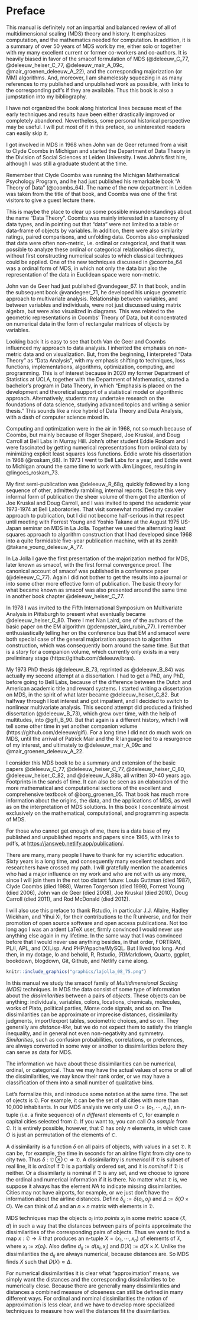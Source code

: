 # Preface {.unnumbered}

This manual is definitely *not* an impartial and balanced review of all of
multidimensional scaling (MDS) theory and history. It emphasizes 
computation, and the mathematics needed for computation. In addition, it
is a summary of over 50 years of MDS work by me, either solo or together
with my many excellent current or former co-workers and co-authors. It
is heavily biased in favor of the smacof formulation of MDS
(@deleeuw_C_77, @deleeuw_heiser_C_77, @deleeuw_mair_A_09c,
@mair_groenen_deleeuw_A_22), and the
corresponding majorization (or MM) algorithms. And, moreover, I am
shamelessly squeezing in as many references to my published and
unpublished work as possible, with links to the corresponding pdf's if
they are available. Thus this book is also a jumpstation into my 
bibliography.

I have not organized the book along historical lines because most of the
early techniques and results have been either drastically improved or
completely abandoned. Nevertheless, some personal historical perspective
may be useful. I will put most of it in this preface, so uninterested
readers can easily skip it.

I got involved in MDS in 1968 when John van de Geer returned from a
visit to Clyde Coombs in Michigan and started the Department of Data
Theory in the Division of Social Sciences at Leiden University. I was
John's first hire, although I was still a graduate student at the time.

Remember that Clyde Coombs was running the Michigan Mathematical
Psychology Program, and he had just published his remarkable book "A
Theory of Data" (@coombs_64). The name of the new department in Leiden
was taken from the title of that book, and Coombs was one of the first
visitors to give a guest lecture there.

This is maybe the place to clear up some possible misunderstandings
about the name "Data Theory". Coombs was mainly interested in a taxonomy
of data types, and in pointing out that "data" were not limited to a
table or data-frame of objects by variables. In addition, there were
also similarity ratings, paired comparisons, and unfolding data. Coombs
also emphasized that data were often non-metric, i.e. ordinal or
categorical, and that it was possible to analyze these ordinal or
categorical relationships directly, without first constructing numerical
scales to which classical techniques could be applied. One of the new
techniques discussed in @coombs_64 was a ordinal form of MDS, in
which not only the data but also the representation of the data in
Euclidean space were non-metric.

John van de Geer had just published @vandegeer_67. In that book, and in
the subsequent book @vandegeer_71, he developed his unique geometric
approach to multivariate analysis. Relationship between variables, and
between variables and individuals, were not just discussed using matrix
algebra, but were also visualized in diagrams. This was related to the
geometric representations in Coombs' Theory of Data, but it concentrated 
on numerical data in the form of rectangular matrices of objects by variables.

Looking back it is easy to see that both Van de Geer and Coombs
influenced my approach to data analysis. I inherited the emphasis on
non-metric data and on visualization. But, from the beginning, I
interpreted "Data Theory" as "Data Analysis", with my emphasis shifting
to techniques, loss functions, implementations,
algorithms, optimization, computing, and programming. This is of
interest because in 2020 my former Department of Statistics at UCLA,
together with the Department of Mathematics, started a bachelor's
program in Data Theory, in which "Emphasis is placed on the development
and theoretical support of a statistical model or algorithmic approach.
Alternatively, students may undertake research on the foundations of
data science, studying advanced topics and writing a senior thesis."
This sounds like a nice hybrid of Data Theory and Data Analysis, with a
dash of computer science mixed in.

Computing and optimization were in the air in 1968, not so much because
of Coombs, but mainly because of Roger Shepard, Joe Kruskal, and Doug
Carroll at Bell Labs in Murray Hill. John's other student Eddie Roskam
and I were fascinated by getting numerical representations from ordinal
data by minimizing explicit least squares loss functions. Eddie wrote
his dissertation in 1968 (@roskam_68). In 1973 I went to Bell Labs for a
year, and Eddie went to Michigan around the same time to work with Jim
Lingoes, resulting in @lingoes_roskam_73.

My first semi-publication was @deleeuw_R_68g, quickly followed by a long
sequence of other, admittedly rambling, internal reports. Despite this very
informal form of publication the sheer volume of them got the attention
of Joe Kruskal and Doug Carroll, and I was invited to spend the academic
year 1973-1974 at Bell Laboratories. That visit somewhat modified my
cavalier approach to publication, but I did not become half-serious in
that respect until meeting with Forrest Young and Yoshio Takane at the
August 1975 US-Japan seminar on MDS in La Jolla. Together we used the
alternating least squares approach to algorithm construction that I had
developed since 1968 into a quite formidable five-year publication
machine, with at its zenith @takane_young_deleeuw_A_77.

In La Jolla I gave the first presentation of the majorization method for
MDS, later known as smacof, with the first formal convergence proof. The
canonical account of smacof was published in a conference paper (@deleeuw_C_77). Again I did not bother to get the results into a journal or into some other more effective form of publication. The basic theory for what became known as
smacof was also presented around the same time in another book chapter
@deleeuw_heiser_C_77.

In 1978 I was invited to the Fifth International Symposium on
Multivariate Analysis in Pittsburgh to present what eventually became
@deleeuw_heiser_C_80. There I met Nan Laird, one of the authors of the
basic paper on the EM algorithm (@dempster_laird_rubin_77). I remember
enthusiastically telling her on the conference bus that EM and smacof
were both special case of the general majorization approach to algorithm
construction, which was consequently born around the same time. But that
is a story for a companion volume, which currently only exists in a very
preliminary stage (https://github.com/deleeuw/bras).

My 1973 PhD thesis (@deleeuw_B_73, reprinted as @deleeuw_B_84) was
actually my second attempt at a dissertation. I had to get a PhD, any
PhD, before going to Bell Labs, because of the difference between the Dutch
and American academic title and reward systems. I started writing a
dissertation on MDS, in the spirit of what later became
@deleeuw_heiser_C_82. But halfway through I lost interest and got
impatient, and I decided to switch to nonlinear multivariate analysis.
This second attempt did produced a finished dissertation (@deleeuw_B_73), which
grew over time, with the help of multitudes, into @gifi_B_90. But that again is a
different history, which I will tell some other time in yet another
companion volume (https://github.com/deleeuw/gifi). For a long time I did not do much work on MDS, until the arrival of Patrick Mair and the R language led to
a resurgence of my interest, and ultimately to @deleeuw_mair_A_09c and
@mair_groenen_deleeuw_A_22.

I consider this MDS book to be a summary and extension of the basic papers @deleeuw_C_77,
@deleeuw_heiser_C_77, @deleeuw_heiser_C_80, @deleeuw_heiser_C_82, and
@deleeuw_A_88b, all written 30-40
years ago. Footprints in the sands of time. It can also be seen as an
elaboration of the more mathematical and computational sections of the excellent and comprehensive textbook of @borg_groenen_05. That book has much more
information about the origins, the data, and the applications of MDS, as
well as on the interpretation of MDS solutions. In this book I
concentrate almost exclusively on the mathematical, computational, and
programming aspects of MDS.

For those who cannot get enough of me, there is a data base of my
published and unpublished reports and papers since 1965, with links to pdf's, at
<https://jansweb.netlify.app/publication/>. 

There are many, many people I have to thank for my scientific education.
Sixty years is a long time, and consequently many excellent teachers and
researchers have crossed my path. I will gratefully mention the academics who had a
major influence on my work and who are not with us any more, since I will join them in the not too distant future: Louis
Guttman (died 1987), Clyde Coombs (died 1988), Warren Torgerson (died 1999),
Forrest Young (died 2006), John van de Geer (died 2008), Joe Kruskal (died 2010), Doug Carroll (died 2011), and Rod McDonald (died 2012).

I will also use this preface to thank Rstudio, in particular J.J. Allaire, Hadley Wickham, and Yihui Xi, for their contributions to the R universe, and for their
promotion of open source software and open access publications. Not too
long ago I was an ardent LaTeX user, firmly convinced I would never use
anything else again in my lifetime. In the same way that I was convinced before that I would never use anything besides, in that order,
FORTRAN, PL/I, APL, and (X)Lisp. And PHP/Apache/MySQL. But I lived too long. And then, in my dotage, lo and behold, R, Rstudio, (R)Markdown, Quarto, ggplot, bookdown, blogdown, Git, Github, and Netlify came along.

```r
knitr::include_graphics("graphics/lajolla_08_75.png")
```

\sectionbreak

In this manual we study the smacof family of *Multidimensional Scaling (MDS)* techniques. 
In MDS the data consist of some type of information about the *dissimilarities* between a pairs of *objects*. These objects can be anything: individuals, variables, colors, 
locations, chemicals, molecules, works of Plato, political parties, Morse code signals, and so on. The dissimilarities can be approximate or imprecise distances, dissimilarity judgments, import/export tables, sociometric choices, and so on. They generally are *distance-like*, but we do not expect them to satisfy
the triangle inequality, and in general not even non-negativity and symmetry. *Similarities*, such as confusion probabilities, correlations, or preferences, are always converted in some way or another to dissimilarities before they can serve as data for MDS. 

The information we have about these dissimilarities can be numerical,
ordinal, or categorical. Thus we may have the actual values of some or
all of the dissimilarities, we may know their rank order, or we may have
a classification of them into a small number of qualitative bins. 

Let's formalize this, and introduce some notation at the same time. The set of ojects is $\mathfrak{O}$. For example, it can be the set of all cities with more than 10,000 inhabitants. In our MDS analysis we only use $O:=(o_1,\cdots,o_n)$, an n-tuple (i.e. a finite sequence) of $n$ *different* elements of $\mathfrak{O}$, for example $n$ capital cities selected from $\mathfrak{O}$. If you want to, you can call $O$ a *sample* from $\mathfrak{O}$. It is entirely possible, however, that $\mathfrak{O}$ has only $n$ elements, in which case $O$ is just an permutation of the elements of $\mathfrak{O}$. 

A dissimilarity is a function $\delta$ on all pairs of objects, with values in a set $\mathfrak{D}$. It can be, for example, the time in seconds for an airline flight from city one to city two. Thus  $\delta:\mathfrak{O}\otimes\mathfrak{O}\Rightarrow\mathfrak{D}$. 
A dissimilaritry is *numerical* if $\mathfrak{D}$ is subset of real line, it is 
*ordinal* if $\mathfrak{D}$ is a partially ordered set, and it is *nominal* if
$\mathfrak{D}$ is neither. Or a dissimilarty is nominal if $\mathfrak{D}$
is any set, and we choose to ignore the ordinal and numerical information
if it is there. No matter what $\mathfrak{D}$ is, we suppose it always
has the element $\mathit{NA}$ to indicate missing dissimilarities. Cities
may not have airports, for example, or we just don't have the information
about the airline distances.
Define $\delta_{ij}:=\delta(o_i,o_j)$ and $\Delta:=\delta(O\times O)$. We can think of $\Delta$ and an $n\times n$ matrix with elements in $\mathfrak{D}$.

MDS techniques map the objects $o_i$ into *points* $x_i$ in some metric space $\langle\mathfrak{X},d\rangle$ in such a way that the distances between pairs of points approximate the dissimilarities of the corresponding pairs of objects. Thus we want to find a map $x:\mathfrak{O}\rightarrow\mathfrak{X}$ that produces an n-tuple
$X=(x_1,\cdots,x_n)$ of elements of $\mathfrak{X}$, where 
$x_i:=x(o_i)$. Also define $d_{ij}:=d(x_i,x_j)$ and $D(X):=d(X\times X$.
Unlike the dissimilarities the $d_{ij}$ are always numerical, because
distances are. So MDS finds $X$ such that $D(X)\approx\Delta$.

For numerical dissimilarities it is clear what "approximation" means, we simply want the distances and the corresponding dissimilarities to be numerically close. Because there are generally many dissimilarities and distances a combined measure of closeness can still be defined in many different ways. For ordinal and nominal dissimilarities the notion of approximation is less clear, and we have to develop more specialized techniques to measure how well the distances fit the dissimilarities.
